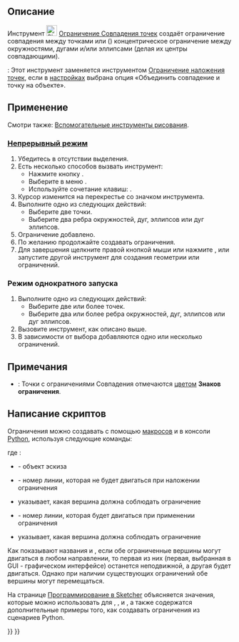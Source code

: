 <languages/>

{{Docnav/ru
|[[Sketcher_ConstrainCoincidentUnified/ru|Ограничение наложения точек]]
|[[Sketcher_ConstrainPointOnObject/ru|Ограничение Точки на объекте]]
|[[Sketcher_Workbench/ru|Скетчер]]
|IconL=Sketcher_ConstrainCoincidentUnified.svg
|IconR=Constraint_PointOnObject.svg
|IconC=Workbench_Sketcher.svg
}}

{{GuiCommand/ru
|Name=Sketcher ConstrainCoincident
|Name/ru=Скетчер Ограничение Совпадения точек
|MenuLocation=Эскиз → Ограничения эскиза → Ограничение Совпадения точек
|Workbenches=[[Sketcher_Workbench/ru|Скетчер]]
|Shortcut={{KEY|C}}
|SeeAlso=[[Sketcher_ConstrainCoincidentUnified/ru|Скетчер Ограничение наложения точек]], [[Sketcher_ConstrainPointOnObject/ru|Скетчер Ограничение Точки на объекте]]
}}

<span id="Description"></span>
== Описание == 

Инструмент [[Image:Sketcher_ConstrainCoincident.svg|24px]] [[Sketcher_ConstrainCoincident/ru|Ограничение Совпадения точек]] создаёт ограничение совпадения между точками или ({{Version/ru|0.21}}) концентрическое ограничение между окружностями, дугами и/или эллипсами (делая их центры совпадающими).

{{Version/ru|1.0}}: Этот инструмент заменяется инструментом [[Sketcher_ConstrainCoincidentUnified/ru|Ограничение наложения точек]], если в [[Sketcher_Preferences/ru#General|настройках]] выбрана опция «Объединить совпадение и точку на объекте».

<span id="Usage"></span>
== Применение ==

Смотри также: [[Sketcher_Workbench/ru#Drawing_aids|Вспомогательные инструменты рисования]].

<span id="Continue_mode"></span>
=== [[Sketcher_Workbench/ru#Continue_modes|Непрерывный режим]] ===

# Убедитесь в отсутствии выделения.
# Есть несколько способов вызвать инструмент:
#* Нажмите кнопку {{Button|[[Image:Sketcher_ConstrainCoincident.svg|16px]] [[Sketcher_ConstrainCoincident/ru|Ограничение Совпадения точек]]}}.
#* Выберите в меню {{MenuCommand|Эскиз → Ограничения эскиза → [[Image:Sketcher_ConstrainCoincident.svg|16px]] Ограничение Совпадения точек}}.
#* Используйте сочетание клавиш: {{KEY|C}}.
# Курсор изменится на перекрестье со значком инструмента.
# Выполните одно из следующих действий:
#* Выберите две точки.
#* Выберите два ребра окружностей, дуг, эллипсов или дуг эллипсов.
# Ограничение добавлено.
# По желанию продолжайте создавать ограничения.
# Для завершения щелкните правой кнопкой мыши или нажмите {{KEY|Esc}}, или запустите другой инструмент для создания геометрии или ограничений.

<span id="Run-once_mode"></span>
=== Режим однократного запуска ===

# Выполните одно из следующих действий:
#* Выберите две или более точек.
#* Выберите два или более ребра окружностей, дуг, эллипсов или дуг эллипсов.
# Вызовите инструмент, как описано выше.
# В зависимости от выбора добавляются одно или несколько ограничений.

<span id="Notes"></span>
== Примечания ==

* {{Version/ru|1.0}}: Точки с ограничениями Совпадения отмечаются [[Sketcher_Preferences/ru#Display|цветом]] '''Знаков ограничения'''.

<span id="Scripting"></span>
== Написание скриптов ==

Ограничения можно создавать с помощью [[Macros/ru|макросов]] и в консоли [[Python/ru|Python]], используя следующие команды:

{{Code|code=Sketch.addConstraint(Sketcher.Constraint('Coincident',LineFixed,PointOfLineFixed,LineMoving,PointOfLineMoving)) }}

где :
* {{incode|Sketch}} - объект эскиза 
* {{incode|LineFixed}} - номер линии, которая не будет двигаться при наложении ограничения 
* {{incode|PointOfLineFixed}} указывает, какая вершина {{incode|LineFixed}} должна соблюдать ограничение 
* {{incode|LineMoving}} - номер линии, которая будет двигаться при применении ограничения 
* {{incode|PointOfLineMoving}} указывает, какая вершина {{incode|LineMoving}} должна соблюдать ограничение

Как показывают названия {{incode|LineFixed}} и {{incode|LineMoving}}, если обе ограниченные вершины могут двигаться в любом направлении, то первая из них (первая, выбранная в GUI - графическом интерфейсе) останется неподвижной, а другая будет двигаться. Однако при наличии существующих ограничений обе вершины могут перемещаться.

На странице [[Sketcher_scripting/ru|Программирование в Sketcher]] объясняется значения, которые можно использовать для {{incode|LineFixed}}, {{incode|PointOfLineFixed}}, {{incode|LineMoving}} и {{incode|PointOfLineMoving}}, а также содержатся дополнительные примеры того, как создавать ограничения из сценариев Python.


{{Docnav/ru
|[[Sketcher_ConstrainCoincidentUnified/ru|Ограничение наложения точек]]
|[[Sketcher_ConstrainPointOnObject/ru|Ограничение Точки на объекте]]
|[[Sketcher_Workbench/ru|Скетчер]]
|IconL=Sketcher_ConstrainCoincidentUnified.svg
|IconR=Constraint_PointOnObject.svg
|IconC=Workbench_Sketcher.svg
}}

{{Sketcher_Tools_navi{{#translation:}}}}
{{Userdocnavi{{#translation:}}}}